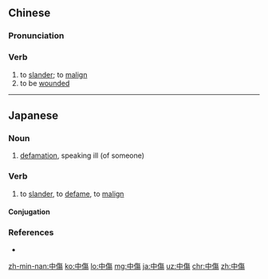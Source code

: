 {{also|中伤}}
==Chinese==
{{zh-forms|s=中伤}}

===Pronunciation===
{{zh-pron
|m=zhòngshāng
|c=zung3 soeng1
|h=pfs=chung-sông
|mn=xm,qz,tw:tiòng-siong/twv,zz:tiòng-siang
|cat=v
}}

===Verb===
{{zh-verb}}

# to [[slander]]; to [[malign]]
# to be [[wounded]]

----

==Japanese==
{{ja-kanjitab|ちゅう|しょう|yomi=on}}

===Noun===
{{ja-noun|ちゅうしょう}}

# [[defamation]], speaking ill (of someone)

===Verb===
{{ja-verb-suru|ちゅうしょう}}

# to [[slander]], to [[defame]], to [[malign]]

====Conjugation====
{{ja-suru|ちゅうしょう}}

===References===
* {{R:Shogakukan}}

[[zh-min-nan:中傷]]
[[ko:中傷]]
[[lo:中傷]]
[[mg:中傷]]
[[ja:中傷]]
[[uz:中傷]]
[[chr:中傷]]
[[zh:中傷]]